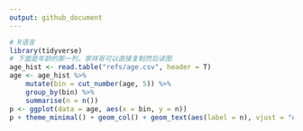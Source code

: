 ```yaml
---
output: github_document
---
```


```r
# R语言
library(tidyverse)
# 下面是年龄的那一列，家祥哥可以直接复制然后读图
age_hist <- read.table("refs/age.csv", header = T)
age <- age_hist %>%
    mutate(bin = cut_number(age, 5)) %>%
    group_by(bin) %>%
    summarise(n = n())
p <- ggplot(data = age, aes(x = bin, y = n))
p + theme_minimal() + geom_col() + geom_text(aes(label = n), vjust = "outward", hjust = "outward")
```

